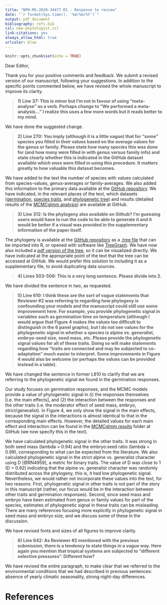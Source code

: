 ```yaml
---
title: "NPH-MS-2020-34477.R1 - Response to review"
date: "`r format(Sys.time(), '%d/%m/%Y')`"
output: pdf_document
bibliography: refs.bib
csl: new-phytologist.csl
link-citations: yes
always_allow_html: true
urlcolor: blue
---
```


```r
knitr::opts_chunk$set(echo = TRUE)
```

Dear Editor,

Thank you for your positive comments and feedback. We submit a revised version of our manuscript, following your suggestions. In addition to the specific points commented below, we have revised the whole manuscript to improve its clarity.

> **1) Line 37: This is minor but I’m not in favour of using “meta-analyse” as a verb. Perhaps change to “We performed a meta-analysis…” I realize this uses a few more words but it reads better to my mind.**

We have done the suggested change.

> **2) Line 270: You imply (although it is a little vague) that for “some” species you filled in their values based on the average values for the genus or family. Please state how many species this was done for (and how many were filled in with genus versus family info) and state clearly whether this is indicated in the GitHub dataset available which ones were filled in using this procedure. It matters greatly to how valuable this dataset becomes.**

We have added to the text the number of species with values calculated from species-values, genus-averages or family-averages. We also added this information to the primary data available at the [GitHub repository](https://github.com/efernandezpascual/alpineseeds). We have indicated, in the relevant places of the text, which datasets ([germination](https://github.com/efernandezpascual/alpineseeds/blob/master/data/germination.csv), [species traits](https://github.com/efernandezpascual/alpineseeds/blob/master/data/traits.csv), and [phylogenetic tree](https://github.com/efernandezpascual/alpineseeds/blob/master/data/ALPINE.tree.pdf)) and results (detailed results of the [MCMCglmm analysis](https://github.com/efernandezpascual/alpineseeds/tree/master/results/MCMCglmm)) are available at GitHub.

> **3) Line 312: Is the phylogeny also available on Github? I’m guessing users would have to run the code to be able to generate it and it would be better if a visual was provided in the supplementary information of the paper itself. **

The phylogeny is available at the [GitHub repository](https://github.com/efernandezpascual/alpineseeds) as a [.tree file](https://github.com/efernandezpascual/alpineseeds/blob/master/data/ALPINE.tree) that can be imported into R, or opened with software like [TreeGraph](http://treegraph.bioinfweb.info/). We have now also included a [pdf version of the tree](https://github.com/efernandezpascual/alpineseeds/blob/master/data/ALPINE.tree.pdf), so it can be visualized directly. We have indicated at the appropriate point of the text that the tree can be accessed at GitHub. We would prefer this solution to including it as a supplementary file, to avoid duplicating data sources.

> **4) Lines 503-508: This is a very long sentence. Please divide into 2.**

We have divided the sentence in two, as requested.

> **5) Line 610: I think these are the sort of vague statements that Reviewer #2 was referring to regarding how phylogeny is confounding your models and the manuscript could still use some improvement here. For example, you provide phylogenetic signal in variables such as germination time on temperature (although I would argue that Figure 4 makes the values too difficult to distinguish in the 6 panel graphs), but I do not see values for the phylogenetic signal in whether a species is alpine vs. generalist, embryo-seed size, seed mass, etc. Please provide the phylogenetic signal values for all of these traits. Doing so will make statements regarding how “traits are connected and may be subjected to co-adaptation” much easier to interpret. Some improvements in Figure 4 would also be welcome (or perhaps the values can be provided instead in a table).**

We have changed the sentence in former L610 to clarify that we are referring to the phylogenetic signal we found in the germination responses. 

Our study focuses on germination responses, and the MCMC models provide a value of phylogenetic signal in (i) the responses themselves [i.e. the main effects], and (2) the interaction between the responses and the other traits (i.e. the moderator effect of seed mass, embryo, strict/generalist). In Figure 4, we only show the signal in the main effects, because the signal in the interactions is almost identical to that in the corresponding main effects. However, the detailed values for each main effect and interaction can be found in the [MCMCglmm results](https://github.com/efernandezpascual/alpineseeds/tree/master/results/MCMCglmm) folder at GitHub (we now specify this in the text).

We have calculated phylogenetic signal in the other traits. It was strong in both seed mass (lambda = 0.94) and the embryo:seed ratio (lambda = 0.99), corresponding to what can be expected from the literature. We also calculated phylogenetic signal in the strict alpine vs. generalist character using D [@RN4959], a metric for binary traits. The value of D was close to 1 (D = 0.92) indicating that the alpine vs. generalist character was randomly distributed across the phylogeny, this is, it had low phylogenetic signal. Nevertheless, we would rather not incorporate these values into the text, for two reasons. First, phylogenetic signal in other traits is not part of the story in this manuscript (rather, our focus would be in the interaction between other traits and germination responses). Second, since seed mass and embryo have been estimated from genus or family values for part of the species, estimates of phylogenetic signal in these traits can be misleading. There are many references focusing more explicitly in phylogenetic signal in seed mass and embryo size, and we discuss some of these in the discussion.

We have revised fonts and sizes of all figures to improve clarity.

> **6) Line 642: As Reviewer #2 mentioned with the previous submission, there is a tendency to state things in a vague way. Here again you mention that tropical systems are subjected to “different selective pressures”. Different how?**

We have revised the entire paragraph, to make clear that we referred to the environmental conditions that we had described in previous sentences: absence of yearly climatic seasonality, strong night-day differences.

# References
